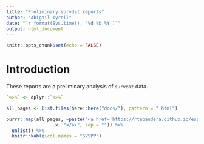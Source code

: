 ```yaml
---
title: "Preliminary survdat reports"
author: "Abigail Tyrell"
date: "`r format(Sys.time(), '%d %b %Y')`"
output: html_document
---
```


```r
knitr::opts_chunk$set(echo = FALSE)
```

# Introduction
These reports are a preliminary analysis of `survdat` data.

```r
`%>%` <- dplyr::`%>%`

all_pages <- list.files(here::here("docs/"), pattern = ".html")

purrr::map(all_pages, ~paste("<a href='https://rtabandera.github.io/esp_data_aggregation/", .x, "'>",
                 .x, "</a>", sep = "")) %>%
  unlist() %>%
  knitr::kable(col.names = "SVSPP")

```
